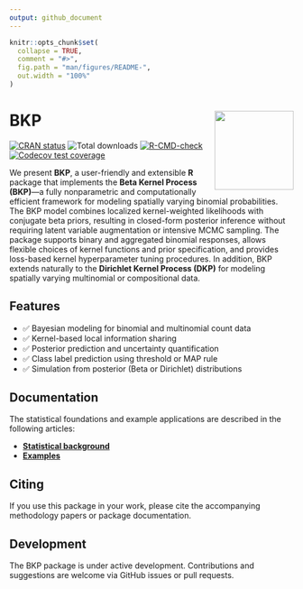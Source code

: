 ```yaml
---
output: github_document
---
```


```r
knitr::opts_chunk$set(
  collapse = TRUE,
  comment = "#>",
  fig.path = "man/figures/README-",
  out.width = "100%"
)
```

# BKP <img src="man/figures/logo.png" align="right" height="140"/>

<!-- badges: start -->
[![CRAN status](https://www.r-pkg.org/badges/version/BKP)](https://cran.r-project.org/package=BKP)
![Total downloads](https://cranlogs.r-pkg.org/badges/grand-total/BKP)
[![R-CMD-check](https://github.com/Jiangyan-Zhao/BKP/actions/workflows/R-CMD-check.yaml/badge.svg)](https://github.com/Jiangyan-Zhao/BKP/actions/workflows/R-CMD-check.yaml)
[![Codecov test coverage](https://codecov.io/gh/Jiangyan-Zhao/BKP/graph/badge.svg)](https://app.codecov.io/gh/Jiangyan-Zhao/BKP)
<!-- badges: end -->


We present **BKP**, a user-friendly and extensible **R** package that implements the **Beta Kernel Process (BKP)**---a fully nonparametric and computationally efficient framework for modeling spatially varying binomial probabilities. The BKP model combines localized kernel-weighted likelihoods with conjugate beta priors, resulting in closed-form posterior inference without requiring latent variable augmentation or intensive MCMC sampling. The package supports binary and aggregated binomial responses, allows flexible choices of kernel functions and prior specification, and provides loss-based kernel hyperparameter tuning procedures. In addition, BKP extends naturally to the **Dirichlet Kernel Process (DKP)** for modeling spatially varying multinomial or compositional data. 


## Features

- ✅ Bayesian modeling for binomial and multinomial count data
- ✅ Kernel-based local information sharing
- ✅ Posterior prediction and uncertainty quantification
- ✅ Class label prediction using threshold or MAP rule
- ✅ Simulation from posterior (Beta or Dirichlet) distributions


## Documentation

The statistical foundations and example applications are described in the following articles:

* [**Statistical background**](https://jiangyan-zhao.github.io/BKP/articles/BKP-intro.html)
* [**Examples**](https://jiangyan-zhao.github.io/BKP/articles/BKP-guide.html)


## Citing

If you use this package in your work, please cite the accompanying methodology papers or package documentation.

## Development

The BKP package is under active development. Contributions and suggestions are welcome via GitHub issues or pull requests.

